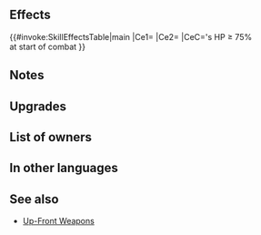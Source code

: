 {{Weapon Infobox
|tagid=SID_春兎の斧＋
|weaponName=Springy Axe+
|image=wep_ax086
|weaponType=Axe
|might=14
|range=1
|effect=At start of combat, if foe's HP ≥ 75%, grants Atk/Spd+5 to unit and neutralizes unit's penalties to Atk/Spd during combat.
|cost=300
|exclusive=0
|statModifiers=0,14,0,0,0
|required=Springy Axe
|refinePaths=default
|refineSP=350
|refineMedals=500
|refineStones=50
|intID=2479
|sort=91001
|value=15
|timingID=1
|abilityID=222
|limit1ID=53
|properties=
}}
==Effects==
{{#invoke:SkillEffectsTable|main
|Ce1={{Eft|Temporary buffs|Atk/Spd|5}}
|Ce2={{Eft|Neutralize Penalties|Atk/Spd}}
|CeC={{Tgt|Foe}}'s HP ≥ 75%<br>at start of combat
}}
==Notes==
{{Temporary buffs}}
{{Penalty neutralization}}
==Upgrades==
{{Weapon Upgrade List}}
==List of owners==
{{Skill Hero List}}
==In other languages==
{{OtherLanguages
|japanese=春兎の斧＋
|german=Frühlingsaxt+
|spanishEU=Hacha vernal +
|spanishLA=Hacha vernal +
|french=Hache vernale +
|italian=Ascia vernale+
|chineseTW=春兔之斧＋
|portuguese=Machado vernal+
}}
==See also==
{{See also skills|cond=(Description LIKE '%if foe_s HP ≥ ___, grants Atk/Spd+%neutralizes unit_s penalties%' OR Description LIKE '%if foe_s HP ≥ ___, grants Atk/Spd+%neutralizes penalties%') AND WikiName NOT LIKE '%Up-Front%' AND Exclusive='1'}}
* [[Skill families/Weapons#Up-Front|Up-Front Weapons]]
{{Weapons Navbox}}